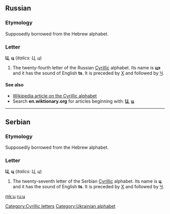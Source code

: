 ==Russian==

===Etymology===
Supposedly borrowed from the Hebrew alphabet.

===Letter===
'''Ц''', '''ц''' (''italics: Ц, ц'')

# The twenty-fourth letter of the Russian [[Cyrillic]] alphabet. Its name is '''цэ''' {{IPAchar|(tsɛ)}} and it has the sound of English '''ts'''. It is preceded by [[х|Х]] and followed by [[ч|Ч]].

====See also====
*[[w:Cyrillic alphabet|Wikipedia article on the Cyrillic alphabet]]
*Search '''en.wiktionary.org''' for articles beginning with: '''[http://en.wiktionary.org/w/index.php?title=Special%3AAllpages&from=%D0%A6&namespace=0 Ц]''', '''[http://en.wiktionary.org/w/index.php?title=Special%3AAllpages&from=%D1%86&namespace=0 ц]'''

----

==Serbian==

===Etymology===
Supposedly borrowed from the Hebrew alphabet.

===Letter===
'''Ц''', '''ц''' (''italics: Ц, ц'')

# The twenty-seventh letter of the Serbian [[Cyrillic]] alphabet. Its name is '''ц''' and it has the sound of English '''ts'''. It is preceded by [[х|Х]] and followed by [[ч|Ч]].

[[Category:Cyrillic letters]]
[[Category:Ukrainian alphabet]]

[[mk:ц]]
[[ru:ц]]